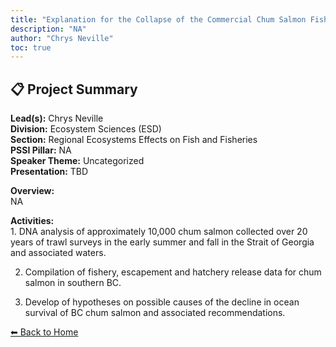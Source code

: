 ---
title: "Explanation for the Collapse of the Commercial Chum Salmon Fishery in British Columbia"
description: "NA"
author: "Chrys Neville"
toc: true
---

## 📋 Project Summary

**Lead(s):** Chrys Neville  
**Division:** Ecosystem Sciences (ESD)  
**Section:** Regional Ecosystems Effects on Fish and Fisheries  
**PSSI Pillar:** NA  
**Speaker Theme:** Uncategorized  
**Presentation:** TBD  

**Overview:**  
NA   

**Activities:**  
1. DNA analysis of approximately 10,000 chum salmon collected over 20 years of trawl surveys in the early summer and fall in the Strait of Georgia and associated waters.
2. Compilation of fishery, escapement and hatchery release data for chum salmon in southern BC.
3. Develop of hypotheses on possible causes of the decline in ocean survival of BC chum salmon and associated recommendations.

[⬅ Back to Home](../index.qmd)
